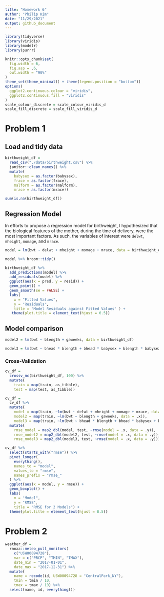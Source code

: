 ```yaml
---
title: "Homework 6"
author: "Philip Kim"
date: "11/29/2021"
output: github_document
---
```


```r
library(tidyverse)
library(viridis)
library(modelr)
library(purrr)

knitr::opts_chunk$set(
  fig.width = 6,
  fig.asp = .6,
  out.width = "90%"
)
theme_set(theme_minimal() + theme(legend.position = "bottom"))
options(
  ggplot2.continuous.colour = "viridis",
  ggplot2.continuous.fill = "viridis"
)
scale_colour_discrete = scale_colour_viridis_d
scale_fill_discrete = scale_fill_viridis_d
```


# Problem 1

## Load and tidy data

```r
birthweight_df =
  read_csv("./data/birthweight.csv") %>% 
  janitor::clean_names() %>% 
  mutate(
    babysex = as.factor(babysex),
    frace = as.factor(frace),
    malform = as.factor(malform),
    mrace = as.factor(mrace))

sum(is.na(birthweight_df))
```

## Regression Model

In efforts to propose a regression model for birthweight, I hypothesized that the biological features of the mother, during the time of delivery, were the most important factors. As such, the variables of interest were `delwt`, `mheight`, `momage`, and `mrace`. 

```r
model = lm(bwt ~ delwt + mheight + momage + mrace, data = birthweight_df)

model %>% broom::tidy()

birthweight_df %>% 
  add_predictions(model) %>% 
  add_residuals(model) %>% 
  ggplot(aes(x = pred, y = resid)) +
  geom_point() +
  geom_smooth(se = FALSE) +
  labs(
    x = "Fitted Values",
    y = "Residuals",
    title = "Model Residuals against Fitted Values" ) +
   theme(plot.title = element_text(hjust = 0.5))
```

## Model comparison

```r
model2 = lm(bwt ~ blength + gaweeks, data = birthweight_df)

model3 = lm(bwt ~ bhead * blength + bhead * babysex + blength * babysex + bhead * blength * babysex, data = birthweight_df)
```

### Cross-Validation

```r
cv_df = 
  crossv_mc(birthweight_df, 100) %>% 
  mutate(
    train = map(train, as_tibble),
    test = map(test, as_tibble))

cv_df = 
  cv_df %>% 
  mutate(
    model = map(train, ~lm(bwt ~ delwt + mheight + momage + mrace, data = .x)),
    model2 = map(train, ~lm(bwt ~ blength + gaweeks, data = .x)),
    model3 = map(train, ~lm(bwt ~ bhead * blength + bhead * babysex + blength * babysex + bhead * blength * babysex, data = .x))) %>% 
  mutate(
    rmse_model = map2_dbl(model, test, ~rmse(model = .x, data = .y)),
    rmse_model2 = map2_dbl(model2, test, ~rmse(model = .x, data = .y)),
    rmse_model3 = map2_dbl(model3, test, ~rmse(model = .x, data = .y)))

cv_df %>% 
  select(starts_with("rmse")) %>% 
  pivot_longer(
    everything(),
    names_to = "model",
    values_to = "rmse",
    names_prefix = "rmse_"
  ) %>% 
  ggplot(aes(x = model, y = rmse)) +
  geom_boxplot() +
  labs(
    x = "Model",
    y = "RMSE",
    title = "RMSE for 3 Models") +
  theme(plot.title = element_text(hjust = 0.5))
```


# Problem 2

```r
weather_df = 
  rnoaa::meteo_pull_monitors(
    c("USW00094728"),
    var = c("PRCP", "TMIN", "TMAX"), 
    date_min = "2017-01-01",
    date_max = "2017-12-31") %>%
  mutate(
    name = recode(id, USW00094728 = "CentralPark_NY"),
    tmin = tmin / 10,
    tmax = tmax / 10) %>%
  select(name, id, everything())
```

